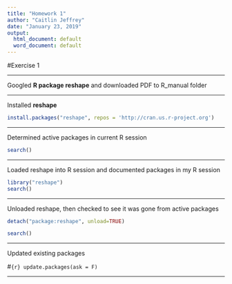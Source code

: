 ```yaml
---
title: "Homework 1"
author: "Caitlin Jeffrey"
date: "January 23, 2019"
output:
  html_document: default
  word_document: default
---
```


#Exercise 1

---

Googled **R package reshape** and downloaded PDF to R_manual folder

---

Installed **reshape**


```r
install.packages("reshape", repos = 'http://cran.us.r-project.org')
```


        
---

Determined active packages in current R session

```r
search()
```

 

---

Loaded reshape into R session and documented packages in my R session 

```r
library("reshape")
search()

```

 
 ---
 
 Unloaded reshape, then checked to see it was gone from active packages
 
```r
detach("package:reshape", unload=TRUE)
```


```r
search()
```

 

---

Updated existing packages

#```{r}
update.packages(ask = F)
```




        
---

  
  